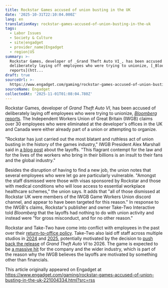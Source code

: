 ```yaml
---
title: Rockstar Games accused of union busting in the UK
date: '2025-10-31T22:10:04.000Z'
lang: en
translationKey: rockstar-games-accused-of-union-busting-in-the-uk
tags:
  - Labor Issues
  - Society & Culture
  - site|engadget
  - provider_name|Engadget
  - region|US
summary: >-
  Rockstar Games, developer of _Grand Theft Auto VI_, has been accused of
  deliberately laying off employees who were trying to unionize, [_Bloomberg_
  reports](htt...
draft: true
sourceUrl: >-
  https://www.engadget.com/gaming/rockstar-games-accused-of-union-busting-in-the-uk-221004334.html?src=rss
sourceName: Engadget
collectedAt: '2025-11-01T01:08:04.780Z'
---
```

Rockstar Games, developer of _Grand Theft Auto VI_, has been accused of deliberately laying off employees who were trying to unionize, [_Bloomberg_ reports](https://www.bloomberg.com/news/articles/2025-10-31/-grand-theft-auto-studio-accused-of-union-busting-after-firings?embedded-checkout=true). The Independent Workers Union of Great Britain (IWGB) claims over 30 employees who were eliminated at the developer's offices in the UK and Canada were either already part of a union or attempting to organize.

"Rockstar has just carried out the most blatant and ruthless act of union busting in the history of the games industry," IWGB President Alex Marshall said in [a blog post](https://iwgb.org.uk/en/post/staff-at-rockstar-fired-en-masse/) about the layoffs. "This flagrant contempt for the law and for the lives of the workers who bring in their billions is an insult to their fans and the global industry." 

Besides the disruption of having to find a new job, the union notes that several employees who were let go are particularly vulnerable. "Amongst the staff dismissed were those with visas sponsored by Rockstar and those with medical conditions who will lose access to essential workplace healthcare schemes," the union says. It adds that "all of those dismissed at Rockstar UK were members of the IWGB Game Workers Union discord channel, and appear to have been targeted for this reason." In response to the IWGB's claims, Rockstar's publisher and owner Take-Two Interactive told _Bloomberg_ that the layoffs had nothing to do with union activity and instead were "for gross misconduct, and for no other reason."

Rockstar and Take-Two have come into conflict with employees in the past over their [return-to-office policy](https://kotaku.com/grand-theft-auto-6-gta-rockstar-games-return-office-1851297508). Take-Two also laid off staff across multiple studios in [2024](https://www.engadget.com/take-two-is-shutting-down-the-studios-behind-rollerdrome-and-kerbal-space-program-2-000253545.html) and [2025](https://www.engadget.com/gaming/civilization-developer-firaxis-is-laying-off-staff-221105604.html), potentially motivated by the decision to [push back the release](https://www.engadget.com/gaming/grand-theft-auto-vi-is-delayed-to-may-2026-120405517.html) of _Grand Theft Auto VI_ to 2026. The game is expected to be [a massive hit](https://www.ign.com/articles/gta-6-projected-to-make-over-3-billion-in-its-first-year-on-sale) for the company and the wider industry, which is part of the reason why the IWGB believes the layoffs are motivated by something other than financials.

This article originally appeared on Engadget at https://www.engadget.com/gaming/rockstar-games-accused-of-union-busting-in-the-uk-221004334.html?src=rss
